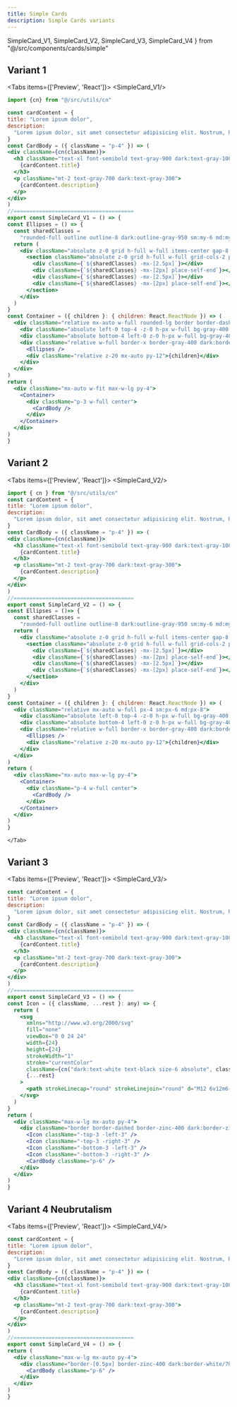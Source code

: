 ```yaml
---
title: Simple Cards
description: Simple Cards variants
---
```

  SimpleCard_V1,
  SimpleCard_V2,
  SimpleCard_V3,
  SimpleCard_V4
} from "@/src/components/cards/simple"

## Variant 1
<Tabs items={['Preview', 'React']}>
  <Tab value="Preview">
    <SimpleCard_V1/>
  </Tab>
  <Tab value="React">
  ```jsx
import {cn} from "@/src/utils/cn"

const cardContent = {
  title: "Lorem ipsum dolor",
  description:
    "Lorem ipsum dolor, sit amet consectetur adipisicing elit. Nostrum, hic ipsum! Qui dicta debitis aliquid quo molestias explicabo iure!",
}
const CardBody = ({ className = "p-4" }) => (
  <div className={cn(className)}>
    <h3 className="text-xl font-semibold text-gray-900 dark:text-gray-100">
      {cardContent.title}
    </h3>
    <p className="mt-2 text-gray-700 dark:text-gray-300">
      {cardContent.description}
    </p>
  </div>
)
//======================================
export const SimpleCard_V1 = () => {
  const Ellipses = () => {
    const sharedClasses =
      "rounded-full outline outline-8 dark:outline-gray-950 sm:my-6 md:my-8 size-1 my-4 outline-gray-50 bg-green-400"
    return (
      <div className="absolute z-0 grid h-full w-full items-center gap-8 lg:grid-cols-2">
        <section className="absolute z-0 grid h-full w-full grid-cols-2 place-content-between">
          <div className={`${sharedClasses} -mx-[2.5px]`}></div>
          <div className={`${sharedClasses} -mx-[2px] place-self-end`}></div>
          <div className={`${sharedClasses} -mx-[2.5px]`}></div>
          <div className={`${sharedClasses} -mx-[2px] place-self-end`}></div>
        </section>
      </div>
    )
  }
  const Container = ({ children }: { children: React.ReactNode }) => (
    <div className="relative mx-auto w-full rounded-lg border border-dashed border-gray-300 px-4 dark:border-gray-800 sm:px-6 md:px-8">
      <div className="absolute left-0 top-4 -z-0 h-px w-full bg-gray-400 dark:bg-gray-700 sm:top-6 md:top-8"></div>
      <div className="absolute bottom-4 left-0 z-0 h-px w-full bg-gray-400 dark:bg-gray-700 sm:bottom-6 md:bottom-8"></div>
      <div className="relative w-full border-x border-gray-400 dark:border-gray-700">
        <Ellipses />
        <div className="relative z-20 mx-auto py-12">{children}</div>
      </div>
    </div>
  )
  return (
    <div className="mx-auto w-fit max-w-lg py-4">
      <Container>
        <div className="p-3 w-full center">
          <CardBody />
        </div>
      </Container>
    </div>
  )
}
```
</Tab>
</Tabs>
<Separator />

## Variant 2
<Tabs items={['Preview', 'React']}>
  <Tab value="Preview">
    <SimpleCard_V2/>
  </Tab>
  <Tab value="React">
  ```jsx
import { cn } from "@/src/utils/cn"
const cardContent = {
  title: "Lorem ipsum dolor",
  description:
    "Lorem ipsum dolor, sit amet consectetur adipisicing elit. Nostrum, hic ipsum! Qui dicta debitis aliquid quo molestias explicabo iure!",
}
const CardBody = ({ className = "p-4" }) => (
  <div className={cn(className)}>
    <h3 className="text-xl font-semibold text-gray-900 dark:text-gray-100">
      {cardContent.title}
    </h3>
    <p className="mt-2 text-gray-700 dark:text-gray-300">
      {cardContent.description}
    </p>
  </div>
)
//======================================
export const SimpleCard_V2 = () => {
  const Ellipses = ()=> {
    const sharedClasses =
      "rounded-full outline outline-8 dark:outline-gray-950 sm:my-6 md:my-8 size-1 my-4 outline-gray-50 bg-green-400"
    return (
      <div className="absolute z-0 grid h-full w-full items-center gap-8 lg:grid-cols-2">
        <section className="absolute z-0 grid h-full w-full grid-cols-2 place-content-between">
          <div className={`${sharedClasses} -mx-[2.5px]`}></div>
          <div className={`${sharedClasses} -mx-[2px] place-self-end`}></div>
          <div className={`${sharedClasses} -mx-[2.5px]`}></div>
          <div className={`${sharedClasses} -mx-[2px] place-self-end`}></div>
        </section>
      </div>
    )
  }
  const Container = ({ children }: { children: React.ReactNode }) => (
    <div className="relative mx-auto w-full px-4 sm:px-6 md:px-8">
      <div className="absolute left-0 top-4 -z-0 h-px w-full bg-gray-400 dark:bg-gray-700 sm:top-6 md:top-8"></div>
      <div className="absolute bottom-4 left-0 z-0 h-px w-full bg-gray-400 dark:bg-gray-700 sm:bottom-6 md:bottom-8"></div>
      <div className="relative w-full border-x border-gray-400 dark:border-gray-700">
        <Ellipses />
        <div className="relative z-20 mx-auto py-12">{children}</div>
      </div>
    </div>
  )
  return (
    <div className="mx-auto max-w-lg py-4">
      <Container>
        <div className="p-4 w-full center">
          <CardBody />
        </div>
      </Container>
    </div>
  )
}
```
    </Tab>
</Tabs>

## Variant 3
<Tabs items={['Preview', 'React']}>
  <Tab value="Preview">
    <SimpleCard_V3/>
  </Tab>
  <Tab value="React">
  ```jsx
const cardContent = {
  title: "Lorem ipsum dolor",
  description:
    "Lorem ipsum dolor, sit amet consectetur adipisicing elit. Nostrum, hic ipsum! Qui dicta debitis aliquid quo molestias explicabo iure!",
}
const CardBody = ({ className = "p-4" }) => (
  <div className={cn(className)}>
    <h3 className="text-xl font-semibold text-gray-900 dark:text-gray-100">
      {cardContent.title}
    </h3>
    <p className="mt-2 text-gray-700 dark:text-gray-300">
      {cardContent.description}
    </p>
  </div>
)
//======================================
export const SimpleCard_V3 = () => {
  const Icon = ({ className, ...rest }: any) => {
    return (
      <svg
        xmlns="http://www.w3.org/2000/svg"
        fill="none"
        viewBox="0 0 24 24"
        width={24}
        height={24}
        strokeWidth="1"
        stroke="currentColor"
        className={cn("dark:text-white text-black size-6 absolute", className)}
        {...rest}
      >
        <path strokeLinecap="round" strokeLinejoin="round" d="M12 6v12m6-6H6" />
      </svg>
    )
  }
  return (
    <div className="max-w-lg mx-auto py-4">
      <div className="border border-dashed border-zinc-400 dark:border-zinc-700 relative">
        <Icon className="-top-3 -left-3" />
        <Icon className="-top-3 -right-3" />
        <Icon className="-bottom-3 -left-3" />
        <Icon className="-bottom-3 -right-3" />
        <CardBody className="p-6" />
      </div>
    </div>
  )
}
```
</Tab>
</Tabs>

<Separator/>

## Variant 4 Neubrutalism
<Tabs items={['Preview', 'React']}>
  <Tab value="Preview">
    <SimpleCard_V4/>
  </Tab>
  <Tab value="React">
  ```jsx
const cardContent = {
  title: "Lorem ipsum dolor",
  description:
    "Lorem ipsum dolor, sit amet consectetur adipisicing elit. Nostrum, hic ipsum! Qui dicta debitis aliquid quo molestias explicabo iure!",
}
const CardBody = ({ className = "p-4" }) => (
  <div className={cn(className)}>
    <h3 className="text-xl font-semibold text-gray-900 dark:text-gray-100">
      {cardContent.title}
    </h3>
    <p className="mt-2 text-gray-700 dark:text-gray-300">
      {cardContent.description}
    </p>
  </div>
)
//======================================
export const SimpleCard_V4 = () => {
  return (
    <div className="max-w-lg mx-auto py-4">
      <div className="border-[0.5px] border-zinc-400 dark:border-white/70 relative shadow-[4px_4px_0px_0px_rgba(0,0,0)] dark:shadow-[3px_3px_0px_0px_rgba(255,255,255,0.7)]">
        <CardBody className="p-6" />
      </div>
    </div>
  )
}
```
</Tab>
</Tabs>